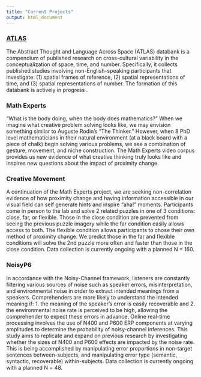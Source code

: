 ```yaml
---
title: "Current Projects"
output: html_document
---
```

<style type="text/css">
  .title {
  display:none;
  }
  
  .projects {padding-left: 10px;padding=top: 10px}
  
</style>

<projects> 
  <h3>[ATLAS](https://atlas-databank.github.io)</h3>
  <p>The Abstract Thought and Language Across Space (ATLAS) databank is a compendium of published research on cross-cultural variability in the conceptualization of space, time, and number. Specifically, it collects published studies involving non-English-speaking participants that investigate: (1) spatial frames of reference, (2) spatial representations of time, and (3) spatial representations of number. The formation of this databank is actively in progress .</p>
  
  <h3>Math Experts</h3> 
  <p>"What is the body doing, when the body does mathematics?"  When we imagine what creative problem solving looks like, we may envision something similar to Auguste Rodin's "The Thinker." However, when 8 PhD level mathematicians in their natural environment (at a black board with a piece of chalk) begin solving various problems, we see a combination of gesture, movement, and niche construction. The Math Experts video corpus provides us new evidence of what creative thinking truly looks like and inspires new questions about the impact of proximity change. </p> 

  <h3>Creative Movement</h3>
  <p>A continuation of the Math Experts project, we are seeking non-correlation evidence of how proximity change and having information accessible in our visual field can self generate hints and inspire "aha!" moments. Participants come in person to the lab and solve 2 related puzzles in one of 3 conditions: close, far, or flexible. Those in the close condition are prevented from seeing the previous puzzle imagery while the far condition easily allows access to both. The flexible condition allows participants to chose their own method of proximity change. We predict those in the far and flexible conditions will solve the 2nd puzzle more often and faster than those in the close condition. Data collection is currently ongoing with a planned N = 160. </p>

  <h3>NoisyP6</h3>
  <p>In accordance with the Noisy-Channel framework, listeners are constantly filtering various sources of noise such as speaker errors, misinterpretation, and environmental noise in order to extract intended meanings from a speakers. Comprehenders are more likely to understand the intended meaning if: 1. the meaning of the speaker’s error is easily recoverable and 2. the environmental noise rate is perceived to be high, allowing the comprehender to expect these errors in advance. Online real-time processing involves the use of N400 and P600 ERP components at varying amplitudes to determine the probability of noisy-channel inferences. This study aims to replicate and expand on previous research by investigating whether the sizes of N400 and P600 effects are impacted by the noise rate. This is being accomplished by manipulating error proportions in non-target sentences between-subjects, and manipulating error type (semantic, syntactic, recoverable) within-subjects. Data collection is currently ongoing with a planned N = 48. </p>

</projects>
